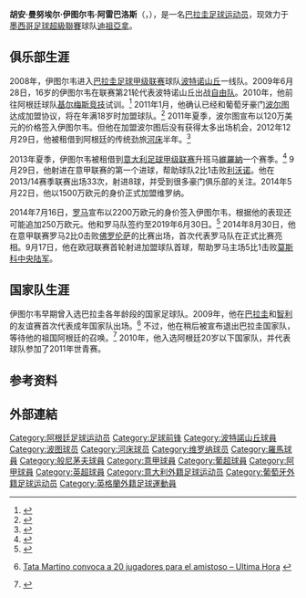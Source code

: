 {{noteta|G1=足球|G2=意甲|G3=EPL|G4=uefa
|T=zh-hans:胡安·伊图尔韦;zh-hk:祖安·伊度比
|1=zh-hans:胡安·伊图尔韦;zh-hk:祖安·伊度比
|2=zh-hans:伊图尔韦;zh-hk:伊度比
}}
{{Infobox football biography
| name           = 胡安·伊图尔韦<br>Juan Iturbe
| image          = [[File:Juan_Iturbe_AS_Roma_(cropped).jpg|200px]]
| caption        =
| fullname       = Juan Manuel Iturbe Arévalos
| birth_date     = {{birth date and age|1993|6|4|df=y}}
| birth_place    = [[阿根廷|阿根廷]][[布宜诺斯艾利斯|布宜诺斯艾利斯]]
| height         = {{height|m=1.69}}
| position       = [[中场#边锋|边锋]] / [[前锋_(足球)|前锋]]
| currentclub    = [[迪祖亞拿足球會|迪祖亞拿]]<br>
| clubnumber     = 
| youthyears1    = 2005–2006
| youthclubs1    = Universal
| youthyears2    = 2006–2007
| youthclubs2    = [[Sportivo_Trinidense|泰里尼登斯]]
| youthyears3    = 2007–2009
| youthclubs3    = [[波特诺山丘|波特诺山丘]]
| years1 = 2006      | caps1 =    | goals1 = 1 | clubs1 = {{le|泰里尼登斯|Sportivo Trinidense}}
| years2 = 2009–2011 | caps2 = 22 | goals2 = 3 | clubs2 = [[波特诺山丘|波特诺山丘]]
| years3 = 2011–2013 | caps3 = 6  | goals3 = 0 | clubs3 = [[波尔图足球俱乐部|波尔图]]
| years4 = 2012      | caps4 = 6  | goals4 = 1 | clubs4 = → [[波尔图足球俱乐部|波尔图B队]]
| years5 = 2013      | caps5 = 17 | goals5 = 3 | clubs5 = → [[河床體育會|河床]] (租借)         
| years6 = 2013–2014 | caps6 = 33 | goals6 = 8 | clubs6 = [[維羅納足球俱樂部|維羅納]]
| years7 = 2014–2017    | caps7 = 44 | goals7 = 3 | clubs7 = [[羅馬體育俱樂部|羅馬]]
| years8 = 2016      | caps8 = 2  | goals8 = 0 | clubs8 = → [[伯恩茅斯足球俱乐部|伯恩茅斯]] (租借)
| years9 = 2017      | caps9 = 16 | goals9 = 1 | clubs9 = → [[拖連奴足球會|拖連奴]] (租借) 
| years10 = 2017–     | caps10 = 26| goals10 = 4| clubs10 =  [[迪祖亞拿足球會|迪祖亞拿]] 
| nationalyears1 = 2008–2009 | nationalteam1 = [[巴拉圭17岁以下国家足球队|巴拉圭U17]]   | nationalcaps1 = 4  | nationalgoals1 = 2
| nationalyears2 = 2009      | nationalteam2 = [[巴拉圭20岁以下国家足球队|巴拉圭U20]]   | nationalcaps2 = 3  | nationalgoals2 = 1
| nationalyears3 = 2010–2013 | nationalteam3 = [[阿根廷20岁以下国家足球队|阿根廷U20]] | nationalcaps3 = 13 | nationalgoals3 = 2
| nationalyears4 = 2009–     | nationalteam4 = [[巴拉圭國家足球隊|巴拉圭]]                | nationalcaps4 = 6  | nationalgoals4 = 0
| club-update = 2016年1月1日
| nationalteam-update = 2014年5月20日
}}
{{Spanish name 2|伊图尔韦(Iturbe)|阿雷巴洛斯(Arévalos)}}
'''胡安·曼努埃尔·伊图尔韦·阿雷巴洛斯'''（'''{{lang|es|Juan Manuel Iturbe Arévalos}}'''，{{bd|1993年|6月4日|||catIdx=Iturbe, Juan}}），是一名[[巴拉圭|巴拉圭]][[足球|足球]][[运动员|运动员]]，现效力于[[墨西哥足球超級聯賽|墨西哥足球超級聯賽]]球队[[迪祖亞拿足球會|迪祖亞拿]]。

==俱乐部生涯==
2008年，伊图尔韦进入[[巴拉圭足球甲级联赛|巴拉圭足球甲级联赛]]球队[[波特诺山丘|波特诺山丘]]一线队。2009年6月28日，16岁的伊图尔韦在联赛第21轮代表波特诺山丘出战[[自由俱乐部|自由队]]。2010年，他前往阿根廷球队[[基尔梅斯竞技俱乐部|基尔梅斯竞技]]试训。<ref>{{cite news |url=http://www.ultimahora.com/notas/345029-Iturbe-se-presento-y-entreno-en-Quilmes:-Con-mucha-humildad-vengo-a-esforzarme-y-a-jugar |title=Iturbe se presentó y entrenó en Quilmes: "Con mucha humildad vengo a esforzarme y a jugar" |newspaper=Última Hora |language=es |date=2 August 2010 |accessdate=9 August 2010 |archive-date=2012-03-14 |archive-url=https://web.archive.org/web/20120314015934/http://www.ultimahora.com/notas/345029-Iturbe-se-presento-y-entreno-en-Quilmes:-Con-mucha-humildad-vengo-a-esforzarme-y-a-jugar |dead-url=no }}</ref> 2011年1月，他确认已经和葡萄牙豪门[[波尔图足球俱乐部|波尔图]]达成加盟协议，将在年满18岁时加盟球队。<ref>{{cite news |url=http://www.maisfutebol.iol.pt/fcporto/iturbe-fc-porto-porto-liga-futebol-maisfutebol/1229202-1304.html |title=É a melhor notícia deste início de 2011 |newspaper=Mais Futebol (Portugal) |language=pt |date= |accessdate=28 January 2011 |archive-url=https://web.archive.org/web/20141102062129/http://www.maisfutebol.iol.pt/fcporto/iturbe-fc-porto-porto-liga-futebol-maisfutebol/1229202-1304.html |archive-date=2014-11-02 |dead-url=yes }}</ref> 2011年夏季，波尔图宣布以120万美元的价格签入伊图尔韦。但他在加盟波尔图后没有获得太多出场机会，2012年12月29日，他被租借到阿根廷的传统劲旅[[河床體育會|河床]]半年。<ref>{{Cite web |url=http://www.eluniverso.com/2012/12/29/1/1372/juan-manuel-iturbe-ficha-river-plate-seis-meses.html |title=Juan Manuel Iturbe Ficha River Plate Seis Meses |access-date=2014-05-23 |archive-date=2015-12-23 |archive-url=https://web.archive.org/web/20151223143744/http://www.eluniverso.com/2012/12/29/1/1372/juan-manuel-iturbe-ficha-river-plate-seis-meses.html |dead-url=no }}</ref>

2013年夏季，伊图尔韦被租借到[[意大利足球甲级联赛|意大利足球甲级联赛]]升班马[[維羅納足球俱樂部|維羅納]]一个赛季。<ref>{{cite news |url=http://www1.skysports.com/football/news/29145/8904312/verona-sign-porto-winger-juan-manuel-iturbe-on-season-long-loan |title=Verona sign Porto winger Juan Manuel Iturbe on season-long loan |first=Nadia |last=Carminati |publisher=Sky Sports |date=3 September 2013 |accessdate=13 May 2014 |archive-date=2019-06-24 |archive-url=https://web.archive.org/web/20190624050254/https://www.skysports.com/football/news/29145/8904312/verona-sign-porto-winger-juan-manuel-iturbe-on-season-long-loan |dead-url=no }}</ref> 9月29日，他射进在意甲联赛的第一个进球，帮助球队2比1击败[[利沃诺足球俱乐部|利沃诺]]。他在2013/14赛季联赛出场33次，射进8球，并受到很多豪门俱乐部的关注。2014年5月22日，他以1500万欧元的身价正式加盟维罗纳。

2014年7月16日，[[罗马足球俱乐部|罗马]]宣布以2200万欧元的身价签入伊图尔韦，根据他的表现还可能追加250万欧元。他和罗马队签约至2019年6月30日。<ref>{{cite news|url=http://www.corrieredellosport.it/notizia-ultima-ora/attualita/2014/07/16-56487/Calcio%3A+Roma%2C+ufficiale+Iturbe|title=Calcio: Roma, ufficiale Iturbe|publisher=Corriere dello Sport|date=16 July 2014|accessdate=16 July 2014|language=it|deadurl=yes|archiveurl=https://web.archive.org/web/20140727034450/http://www.corrieredellosport.it/notizia-ultima-ora/attualita/2014/07/16-56487/Calcio:+Roma,+ufficiale+Iturbe|archivedate=2014年7月27日}}</ref> 2014年8月30日，他在意甲联赛罗马2比0击败[[佛罗伦萨足球俱乐部|佛罗伦萨]]的比赛出场，首次代表罗马队在正式比赛亮相。9月17日，他在欧冠联赛首轮射进加盟球队首球，帮助罗马主场5比1击败[[莫斯科中央陆军|莫斯科中央陆军]]。

==国家队生涯==
伊图尔韦早期曾入选巴拉圭各年龄段的国家足球队。2009年，他在[[巴拉圭国家足球队|巴拉圭]]和[[智利国家足球队|智利]]的友谊赛首次代表成年国家队出场。<ref name=ultimahora>{{es icon}} [http://www.ultimahora.com/notas/265889-Tata-Martino-convoca-a-20-jugadores-para-el-amistoso Tata Martino convoca a 20 jugadores para el amistoso – Ultima Hora] {{Wayback|url=http://www.ultimahora.com/notas/265889-Tata-Martino-convoca-a-20-jugadores-para-el-amistoso |date=20120314020203 }}</ref> 不过，他在稍后被宣布退出巴拉圭国家队，等待他的祖国阿根廷的召唤。<ref name=timvickery>{{Cite web |url=http://www.bbc.co.uk/blogs/timvickery/2011/02/debutants_catch_the_eye_in_lib.html |title=Brazil seeking the right mentality – Tim Vickery, BBC |access-date=2014-05-23 |archive-date=2020-11-13 |archive-url=https://web.archive.org/web/20201113151800/https://www.bbc.co.uk/blogs/timvickery/2011/02/debutants_catch_the_eye_in_lib.html |dead-url=no }}</ref> 2010年，他入选阿根廷20岁以下国家队，并代表球队参加了2011年世青赛。

==参考资料==
{{reflist}}

==外部連結==

<!--{{羅馬球員名單}}-->

{{DEFAULTSORT:Iturbe, Juan}}
[[Category:阿根廷足球运动员|Category:阿根廷足球运动员]]
[[Category:足球前锋|Category:足球前锋]]
[[Category:波特諾山丘球員|Category:波特諾山丘球員]]
[[Category:波图球员|Category:波图球员]]
[[Category:河床球员|Category:河床球员]]
[[Category:维罗纳球员|Category:维罗纳球员]]
[[Category:羅馬球員|Category:羅馬球員]]
[[Category:般尼茅夫球員|Category:般尼茅夫球員]] 
[[Category:意甲球員|Category:意甲球員]]
[[Category:葡超球員|Category:葡超球員]]
[[Category:阿甲球員|Category:阿甲球員]]
[[Category:英超球員|Category:英超球員]]
[[Category:意大利外籍足球运动员|Category:意大利外籍足球运动员]]
[[Category:葡萄牙外籍足球运动员|Category:葡萄牙外籍足球运动员]]
[[Category:英格蘭外籍足球運動員|Category:英格蘭外籍足球運動員]]